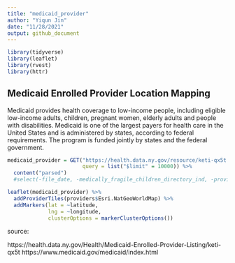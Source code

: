```yaml
---
title: "medicaid_provider"
author: "Yiqun Jin"
date: "11/28/2021"
output: github_document
---
```


```r
library(tidyverse)
library(leaflet)
library(rvest)
library(httr)
```

## Medicaid Enrolled Provider Location Mapping

Medicaid provides health coverage to low-income people, including eligible low-income adults, children, pregnant women, elderly adults and people with disabilities. Medicaid is one of the largest payers for health care in the United States and is administered by states, according to federal requirements. The program is funded jointly by states and the federal government.

```r
medicaid_provider = GET("https://health.data.ny.gov/resource/keti-qx5t.csv",
                        query = list("$limit" = 10000)) %>% 
  content("parsed") 
  #select(-file_date, -medically_fragile_children_directory_ind, -provider_email)
```



```r
leaflet(medicaid_provider) %>% 
  addProviderTiles(providers$Esri.NatGeoWorldMap) %>% 
  addMarkers(lat = ~latitude, 
             lng = ~longitude, 
             clusterOptions = markerClusterOptions())
```

source:

https://health.data.ny.gov/Health/Medicaid-Enrolled-Provider-Listing/keti-qx5t
https://www.medicaid.gov/medicaid/index.html
